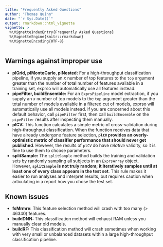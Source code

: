 ```yaml
---
title: "Frequently Asked Questions"
author: "Thomas Quinn"
date: "`r Sys.Date()`"
output: rmarkdown::html_vignette
vignette: >
  %\VignetteIndexEntry{Frequently Asked Questions}
  %\VignetteEngine{knitr::rmarkdown}
  %\VignetteEncoding{UTF-8}
---
```


## Warnings against improper use

* **plGrid, plMonteCarlo, plNested:** For a high-throughput classification pipeline, if you supply an $x$ number of top features to the `top` argument greater than the number of total number of features available in a training set, exprso will automatically use all features instead.
* **pipeFilter, buildEnsemble:** For an `ExprsPipeline` model extraction, if you supply an $x$ number of top models to the `top` argument greater than the total number of models available in a filtered cut of models, exprso will automatically use all models instead. If you are concerned about this default behavior, call `pipeFilter` first, then call `buildEnsemble` on the `pipeFilter` results after inspecting them manually.
* **plCV:** This function calculates a simple metric of cross-validation during high-throughput classification. When the function receives data that have already undergone feature selection, **`plCV` provides an overly-optimistic metric of classifier performance that should never get published**. However, the results of `plCV` do have *relative* validity, so it is fine to use them to choose parameters.
* **splitSample:** The `splitSample` method builds the training and validation sets by randomly sampling all subjects in an `ExprsArray` object. However, **`splitSample` is not truly random; it iteratively samples until at least one of every class appears in the test set**. This rule makes it easier to run analyses and interpret results, but requires caution when articulating in a report how you chose the test set.

## Known issues

* **fsMrmre:** This feature selection method will crash with too many (> 46340) features.
* **buildDNN:** This classification method will exhaust RAM unless you manually clear old models.
* **buildRF:** This classification method will crash sometimes when working with very small or unbalanced datasets within a large high-throughput classification pipeline.
